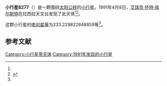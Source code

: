 {{Infobox planet
| bgcolour = #FFFFC0
| name = 8277 Machu-Picchu
| symbol = 
| image = 
| caption = 
| discovery = yes
| discovery_ref = 
| discoverer = [[艾瑞克·怀特·埃尔斯特|艾瑞克·怀特·埃尔斯特]]
| discovery_site = [[拉西拉天文台|拉西拉天文台]] 
| discovered = 1991年4月8日
| designations = yes
| mp_name = 
| named_after = 
| alt_names = 1991 GV8/ 1977 RX16
| mp_category = [[主带小行星|主带小行星]]
| orbit_ref = <ref name="a">[http://ssd.jpl.nasa.gov/sbdb.cgi?sstr=8277 8277 Machu-Picchu] {{Wayback|url=http://ssd.jpl.nasa.gov/sbdb.cgi?sstr=8277 |date=20210717063905 }}，小行星數據庫瀏覽器（JPL Small-Body Database Browser）－[[美国国家航空航天局|美国国家航空航天局]]喷气推进实验室</ref>
| epoch = 2456400.5 (2013年4月18日更新)
| aphelion = {{convert|2.622457144579489|AU|km|3|abbr=on|lk=out}}
| perihelion = {{convert|2.248935140058401|AU|km|3|abbr=on}}
| semimajor = {{convert|2.435696142318945|AU|km|3|abbr=on}}
| eccentricity = 0.076676642
| period = 1388.459094 [[日|日]]<br />3.8[[儒略年|儒略年]]
| avg_speed = 
| inclination = 2.066858583618068
| asc_node = 297.9570911506356
| mean_anomaly = 
| arg_peri = 233.229822848859
| satellites = 
| physical_characteristics = yes
| dimensions = 
| mass = 
| density = 
| surface_grav = 
| escape_velocity = 
| sidereal_day = 
| axial_tilt = 
| pole_ecliptic_lat = 
| pole_ecliptic_lon = 
| albedo = 
| temperatures= 
| temp_name1 = 
| mean_temp_1 = 
| max_temp_1 = 
| temp_name2 = 
| max_temp_2 = 
| spectral_type = 
| abs_magnitude = 233.229822848859
}}

'''小行星8277'''（{{lang-en|8277 Machu-Picchu}}）是一颗围绕[[太阳|太阳]][[公转|公转]]的[[小行星|小行星]]。1991年4月8日，[[艾瑞克·怀特·埃尔斯特|艾瑞克·怀特·埃尔斯特]]在拉西拉天文台发现了此天体<ref name="a" /><ref>{{cite news|title=小行星列表|url=http://cfa-www.harvard.edu/iau/lists/NumberedMPs.txt|accessdate=2013-07-08|newspaper=哈佛大学|archive-date=2008-05-17|archive-url=https://web.archive.org/web/20080517010638/http://cfa-www.harvard.edu/iau/lists/NumberedMPs.txt|dead-url=no}}</ref>。

这颗小行星的[[绝对星等|绝对星等]]为233.229822848859等<ref name="a" />。

==参考文献==
{{reflist}}
{{Minor Planet Number|[[小行星8276|小行星8276]]|[[小行星8278|小行星8278]]}}

{{小天体}}

[[Category:小行星带天体|Category:小行星带天体]]
[[Category:1991年发现的小行星|Category:1991年发现的小行星]]

{{asteroid-stub}}
